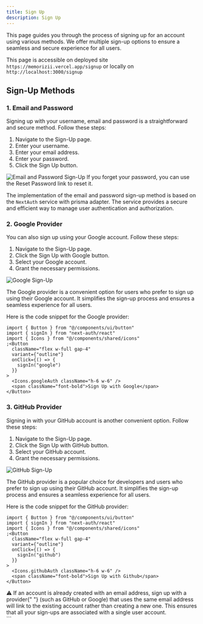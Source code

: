 ```yaml
---
title: Sign Up
description: Sign Up
---
```


This page guides you through the process of signing up for an account using various methods. We offer multiple sign-up options to ensure a seamless and secure experience for all users.

This page is accessible on deployed site `https://memorizii.vercel.app/signup` or locally on `http://localhost:3000/signup`

## Sign-Up Methods

### 1. Email and Password

Signing up with your username, email and password is a straightforward and secure method. Follow these steps:

1. Navigate to the Sign-Up page.
2. Enter your username.
3. Enter your email address.
4. Enter your password.
5. Click the <span className="text-orange-400">Sign Up</span> button.

![Email and Password Sign-Up](@/public/assets/docs/signup/fig1.png)
If you forget your password, you can use the <span className="text-orange-700">Reset Password</span> link to reset it.

The implementation of the email and password sign-up method is based on the `NextAuth` service with prisma adapter. The service provides a secure and efficient way to manage user authentication and authorization.

### 2. Google Provider

You can also sign up using your Google account. Follow these steps:

1. Navigate to the Sign-Up page.
2. Click the <span className="text-orange-400">Sign Up with Google</span> button.
3. Select your Google account.
4. Grant the necessary permissions.

![Google Sign-Up](@/public/assets/docs/signup/fig2.png)

The Google provider is a convenient option for users who prefer to sign up using their Google account. It simplifies the sign-up process and ensures a seamless experience for all users.

Here is the code snippet for the Google provider:

```tsx
import { Button } from "@/components/ui/button"
import { signIn } from "next-auth/react"
import { Icons } from "@/components/shared/icons"
;<Button
  className="flex w-full gap-4"
  variant={"outline"}
  onClick={() => {
    signIn("google")
  }}
>
  <Icons.googleAuth className="h-6 w-6" />
  <span className="font-bold">Sign Up with Google</span>
</Button>
```

### 3. GitHub Provider

Signing in with your GitHub account is another convenient option. Follow these steps:

1. Navigate to the Sign-Up page.
2. Click the <span className="text-orange-400">Sign Up with GitHub</span> button.
3. Select your GitHub account.
4. Grant the necessary permissions.

![GitHub Sign-Up](@/public/assets/docs/signup/fig3.png)

The GitHub provider is a popular choice for developers and users who prefer to sign up using their GitHub account. It simplifies the sign-up process and ensures a seamless experience for all users.

Here is the code snippet for the GitHub provider:

```tsx
import { Button } from "@/components/ui/button"
import { signIn } from "next-auth/react"
import { Icons } from "@/components/shared/icons"
;<Button
  className="flex w-full gap-4"
  variant={"outline"}
  onClick={() => {
    signIn("github")
  }}
>
  <Icons.githubAuth className="h-6 w-6" />
  <span className="font-bold">Sign Up with Github</span>
</Button>
```

<div className="rounded-lg bg-yellow-100 px-4 py-1 dark:text-black">
  <span>⚠️</span> If an account is already created with an email address, sign
  up with a provider{" "}
  <span className="underline">(such as GitHub or Google)</span> that uses the
  <span className="text-red-700">same email</span>
  address will link to the existing account rather than creating a new one. This
  ensures that all your sign-ups are associated with
  <span className="text-red-700">a single user account</span>.
</div>
```
